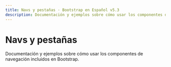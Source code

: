 ```yaml
---
title: Navs y pestañas · Bootstrap en Español v5.3
description: Documentación y ejemplos sobre cómo usar los componentes de navegación incluidos en Bootstrap.
---
```


# Navs y pestañas

Documentación y ejemplos sobre cómo usar los componentes de navegación incluidos en Bootstrap.

